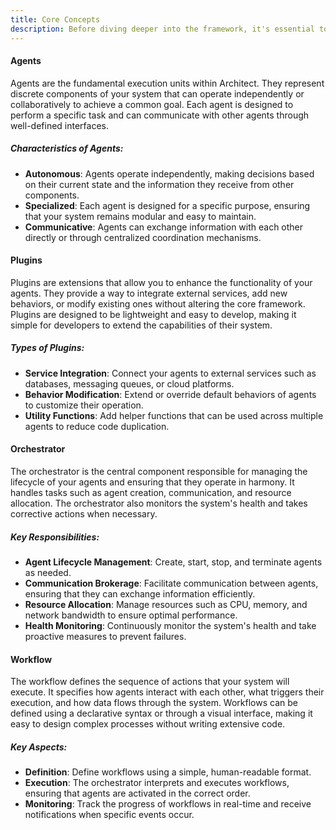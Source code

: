 ```yaml
---
title: Core Concepts
description: Before diving deeper into the framework, it's essential to understand the core concepts that make up the Architect ecosystem.
---
```


#### Agents

Agents are the fundamental execution units within Architect. They represent discrete components
of your system that can operate independently or collaboratively to achieve a common goal. Each
agent is designed to perform a specific task and can communicate with other agents through
well-defined interfaces.

##### Characteristics of Agents:

- **Autonomous**: Agents operate independently, making decisions based on their current state
  and the information they receive from other components.
- **Specialized**: Each agent is designed for a specific purpose, ensuring that your system
  remains modular and easy to maintain.
- **Communicative**: Agents can exchange information with each other directly or through
  centralized coordination mechanisms.

#### Plugins

Plugins are extensions that allow you to enhance the functionality of your agents. They provide
a way to integrate external services, add new behaviors, or modify existing ones without
altering the core framework. Plugins are designed to be lightweight and easy to develop, making
it simple for developers to extend the capabilities of their system.

##### Types of Plugins:

- **Service Integration**: Connect your agents to external services such as databases, messaging
  queues, or cloud platforms.
- **Behavior Modification**: Extend or override default behaviors of agents to customize their
  operation.
- **Utility Functions**: Add helper functions that can be used across multiple agents to reduce
  code duplication.

#### Orchestrator

The orchestrator is the central component responsible for managing the lifecycle of your agents
and ensuring that they operate in harmony. It handles tasks such as agent creation,
communication, and resource allocation. The orchestrator also monitors the system's health and
takes corrective actions when necessary.

##### Key Responsibilities:

- **Agent Lifecycle Management**: Create, start, stop, and terminate agents as needed.
- **Communication Brokerage**: Facilitate communication between agents, ensuring that they can
  exchange information efficiently.
- **Resource Allocation**: Manage resources such as CPU, memory, and network bandwidth to ensure
  optimal performance.
- **Health Monitoring**: Continuously monitor the system's health and take proactive measures to
  prevent failures.

#### Workflow

The workflow defines the sequence of actions that your system will execute. It specifies how
agents interact with each other, what triggers their execution, and how data flows through the
system. Workflows can be defined using a declarative syntax or through a visual interface,
making it easy to design complex processes without writing extensive code.

##### Key Aspects:

- **Definition**: Define workflows using a simple, human-readable format.
- **Execution**: The orchestrator interprets and executes workflows, ensuring that agents are
  activated in the correct order.
- **Monitoring**: Track the progress of workflows in real-time and receive notifications when
  specific events occur.
